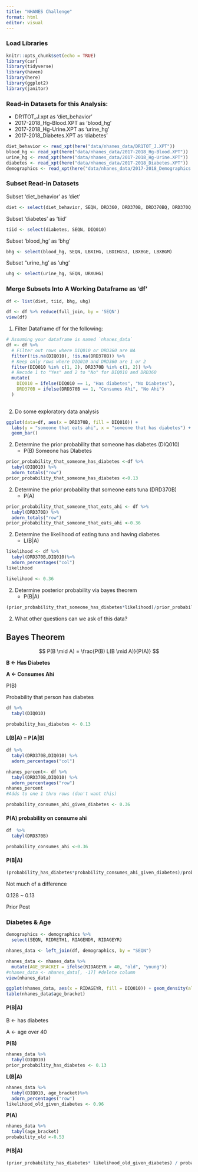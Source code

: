 ```yaml
---
title: "NHANES Challenge"
format: html
editor: visual
---
```


### Load Libraries

```r
knitr::opts_chunk$set(echo = TRUE)
library(car)
library(tidyverse)
library(haven)
library(here)
library(ggplot2)
library(janitor)
```

### Read-in Datasets for this Analysis:

-   DR1TOT_J.xpt as 'diet_behavior'
-   2017-2018_Hg-Blood.XPT as 'blood_hg'
-   2017-2018_Hg-Urine.XPT as 'urine_hg'
-   2017-2018_Diabetes.XPT as 'diabetes'

```r
diet_behavior <- read_xpt(here("data/nhanes_data/DR1TOT_J.XPT"))
blood_hg <- read_xpt(here("data/nhanes_data/2017-2018_Hg-Blood.XPT"))
urine_hg <- read_xpt(here("data/nhanes_data/2017-2018_Hg-Urine.XPT"))
diabetes <- read_xpt(here("data/nhanes_data/2017-2018_Diabetes.XPT"))
demographics <- read_xpt(here("data/nhanes_data/2017-2018_Demographics.XPT"))
```

### Subset Read-in Datasets

Subset 'diet_behavior' as 'diet'

```r
diet <- select(diet_behavior, SEQN, DRD360, DRD370B, DRD370BQ, DRD370Q, DRD370QQ)
```

Subset 'diabetes' as 'tiid'

```r
tiid <- select(diabetes, SEQN, DIQ010)
```

Subset 'blood_hg' as 'bhg'

```r
bhg <- select(blood_hg, SEQN, LBXIHG, LBDIHGSI, LBXBGE, LBXBGM)
```

Subset "urine_hg' as 'uhg'

```r
uhg <- select(urine_hg, SEQN, URXUHG)
```

### Merge Subsets Into A Working Dataframe as 'df'

```r
df <- list(diet, tiid, bhg, uhg)

df <- df %>% reduce(full_join, by = 'SEQN')
view(df)
```

1.  Filter Dataframe df for the following:

```r
# Assuming your dataframe is named `nhanes_data`
df <- df %>%
  # Filter out rows where DIQ010 or DRD360 are NA
  filter(!is.na(DIQ010), !is.na(DRD370B)) %>%
  # Keep only rows where DIQ010 and DRD360 are 1 or 2
  filter(DIQ010 %in% c(1, 2), DRD370B %in% c(1, 2)) %>%
  # Recode 1 to "Yes" and 2 to "No" for DIQ010 and DRD360
  mutate(
    DIQ010 = ifelse(DIQ010 == 1, "Has diabetes", "No Diabetes"),
    DRD370B = ifelse(DRD370B == 1, "Consumes Ahi", "No Ahi")
  )
  
```

2.  Do some exploratory data analysis

```r

ggplot(data=df, aes(x = DRD370B, fill = DIQ010)) + 
  labs(y = "someone that eats ahi", x = "someone that has diabetes") +
  geom_bar()
```

2.  Determine the prior probability that someone has diabetes (DIQ010)
    -   P(B) Someone has DIabetes

```r
prior_probability_that_someone_has_diabetes <-df %>% 
  tabyl(DIQ010) %>% 
  adorn_totals("row")
prior_probability_that_someone_has_diabetes <-0.13
```

2.  Determine the prior probability that someone eats tuna (DRD370B)
    -   P(A)

```r
prior_probability_that_someone_that_eats_ahi <- df %>% 
  tabyl(DRD370B) %>% 
  adorn_totals("row")
prior_probability_that_someone_that_eats_ahi <-0.36
```

2.  Determine the likelihood of eating tuna and having diabetes
    -   L(B\|A)

```r
likelihood <- df %>%
  tabyl(DRD370B,DIQ010)%>%
  adorn_percentages("col")
likelihood

likelihood <- 0.36
```

2.  Determine posterior probability via bayes theorem
    -   P(B\|A)

```r
(prior_probability_that_someone_has_diabetes*likelihood)/prior_probability_that_someone_that_eats_ahi
```

2.  What other questions can we ask of this data?

## Bayes Theorem

$$ P(B \mid A) = \frac{P(B) L(B \mid A)}{P(A)}  $$

**B \<- Has Diabetes**

**A \<- Consumes Ahi**

P(B)

Probability that person has diabetes

```r
df %>%
  tabyl(DIQ010)
```

```r
probability_has_diabetes <- 0.13
```

#### L(B\|A) = P(A\|B)

```r
df %>%
  tabyl(DRD370B,DIQ010) %>%
  adorn_percentages("col")

```

```r
nhanes_percent<- df %>%
  tabyl(DRD370B,DIQ010) %>%
  adorn_percentages("row")
nhanes_percent
#Adds to one 1 thru rows (don't want this)
```

```r
probability_consumes_ahi_given_diabetes <- 0.36
```

#### P(A) probability on consume ahi

```r
df  %>%
  tabyl(DRD370B)

```

```r
probability_consumes_ahi <-0.36
```

#### P(B\|A)

```r
(probability_has_diabetes*probability_consumes_ahi_given_diabetes)/probability_consumes_ahi
```

Not much of a difference

0.128 \~ 0.13

Prior Post

### Diabetes & Age

```r
demographics <- demographics %>%
  select(SEQN, RIDRETH1, RIAGENDR, RIDAGEYR)
```

```r
nhanes_data <- left_join(df, demographics, by = "SEQN")
```

```r
nhanes_data <- nhanes_data %>%
  mutate(AGE_BRACKET = ifelse(RIDAGEYR > 40, "old", "young"))
#nhanes_data <- nhanes_data[, -17] #delete column 
view(nhanes_data)

```

```r
ggplot(nhanes_data, aes(x = RIDAGEYR, fill = DIQ010)) + geom_density(alpha = 0.5)
table(nhanes_data$age_bracket)
```

#### P(B\|A)

B \<- has diabetes

A \<- age over 40

**P(B)**

```r
nhanes_data %>% 
  tabyl(DIQ010)
prior_probability_has_diabetes <- 0.13
```

**L(B\|A)**

```r
nhanes_data %>%
  tabyl(DIQ010, age_bracket)%>%
  adorn_percentages("row")
likelihood_old_given_diabetes <- 0.96
```

**P(A)**

```r
nhanes_data %>% 
  tabyl(age_bracket)
probability_old <-0.53
```

#### P(B\|A)

```r
(prior_probability_has_diabetes* likelihood_old_given_diabetes) / probability_old
```

#### 
